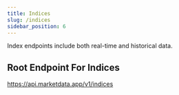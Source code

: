 ```yaml
---
title: Indices
slug: /indices
sidebar_position: 6
---
```


Index endpoints include both real-time and historical data.

## Root Endpoint For Indices

https://api.marketdata.app/v1/indices


<DocCardList items={useCurrentSidebarCategory().items} />
